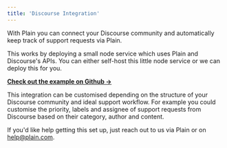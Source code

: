 ```yaml
---
title: 'Discourse Integration'
---
```


With Plain you can connect your Discourse community and automatically keep track of support requests via Plain.

This works by deploying a small node service which uses Plain and Discourse's APIs. You can either self-host this little node service or we can deploy this for you.

**[Check out the example on Github →](https://github.com/team-plain/example-discourse-integration)**

This integration can be customised depending on the structure of your Discourse community and ideal support workflow. For example you could customise the priority, labels and assignee of support requests from Discourse based on their category, author and content.

If you'd like help getting this set up, just reach out to us via Plain or on help@plain.com.
